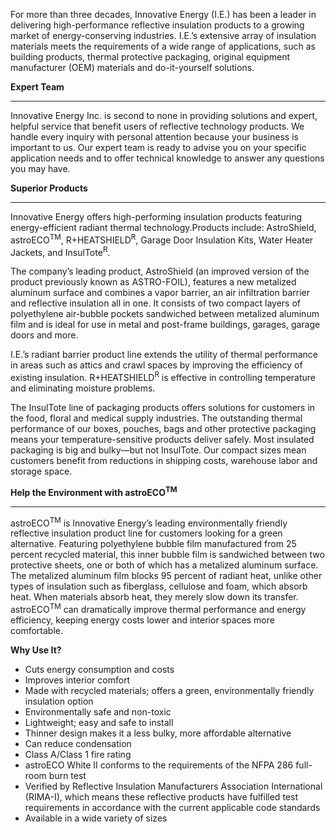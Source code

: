 For more than three decades, Innovative Energy (I.E.) has been a leader in delivering high-performance reflective insulation products to a growing market of energy-conserving industries. I.E.’s extensive array of insulation materials meets the requirements of a wide range of applications, such as building products, thermal protective packaging, original equipment manufacturer (OEM) materials and do-it-yourself solutions. 

'''Expert Team'''
----

Innovative Energy Inc. is second to none in providing solutions and expert, helpful service that benefit users of reflective technology products. We handle every inquiry with personal attention because your business is important to us. Our expert team is ready to advise you on your specific application needs and to offer technical knowledge to answer any questions you may have. 

'''Superior Products'''
----

Innovative Energy offers high-performing insulation products featuring energy-efficient radiant thermal technology.Products include: AstroShield, astroECO<sup>TM</sup>, R+HEATSHIELD<sup>R</sup>, Garage Door Insulation Kits, Water Heater Jackets, and InsulTote<sup>R</sup>.

The company’s leading product, AstroShield (an improved version of the product previously known as ASTRO-FOIL), features a new metalized aluminum surface and combines a vapor barrier, an air infiltration barrier and reflective insulation all in one. It consists of two compact layers of polyethylene air-bubble pockets sandwiched between metalized aluminum film and is ideal for use in metal and post-frame buildings, garages, garage doors and more. 

I.E.’s radiant barrier product line extends the utility of thermal performance in areas such as attics and crawl spaces by improving the efficiency of existing insulation. R+HEATSHIELD<sup>R</sup> is effective in controlling temperature and eliminating moisture problems. 

The InsulTote line of packaging products offers solutions for customers in the food, floral and medical supply industries. The outstanding thermal performance of our boxes, pouches, bags and other protective packaging means your temperature-sensitive products deliver safely. Most insulated packaging is big and bulky—but not InsulTote. Our compact sizes mean customers benefit from reductions in shipping costs, warehouse labor and storage space. 

'''Help the Environment with astroECO<sup>TM</sup>'''
----

astroECO<sup>TM</sup> is Innovative Energy’s leading environmentally friendly reflective insulation product line for customers looking for a green alternative. Featuring polyethylene bubble film manufactured from 25 percent recycled material, this inner bubble film is sandwiched between two protective sheets, one or both of which has a metalized aluminum surface. The metalized aluminum film blocks 95 percent of radiant heat, unlike other types of insulation such as fiberglass, cellulose and foam, which absorb heat. When materials absorb heat, they merely slow down its transfer. astroECO<sup>TM</sup> can dramatically improve thermal performance and energy efficiency, keeping energy costs lower and interior spaces more comfortable.

'''Why Use It?'''

* Cuts energy consumption and costs
* Improves interior comfort
* Made with recycled materials; offers a green, environmentally friendly insulation option 
* Environmentally safe and non-toxic
* Lightweight; easy and safe to install
* Thinner design makes it a less bulky, more affordable alternative
* Can reduce condensation
* Class A/Class 1 fire rating
* astroECO White II conforms to the requirements of the NFPA 286 full-room burn test
* Verified by Reflective Insulation Manufacturers Association International (RIMA-I), which means these reflective products have fulfilled test requirements in accordance with the current applicable code standards
* Available in a wide variety of sizes